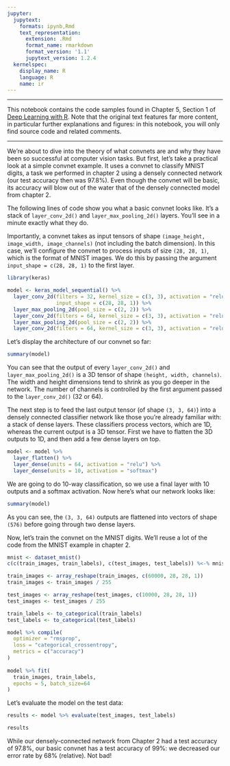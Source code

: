 ```yaml
---
jupyter:
  jupytext:
    formats: ipynb,Rmd
    text_representation:
      extension: .Rmd
      format_name: rmarkdown
      format_version: '1.1'
      jupytext_version: 1.2.4
  kernelspec:
    display_name: R
    language: R
    name: ir
---
```


***

This notebook contains the code samples found in Chapter 5, Section 1 of [Deep Learning with R](https://www.manning.com/books/deep-learning-with-r). Note that the original text features far more content, in particular further explanations and figures: in this notebook, you will only find source code and related comments.

***

We're about to dive into the theory of what convnets are and why they have been so successful at computer vision tasks. But first, let's take a practical look at a simple convnet example. It uses a convnet to classify MNIST digits, a task we performed in chapter 2 using a densely connected network (our test accuracy then was 97.8%). Even though the convnet will be basic, its accuracy will blow out of the water that of the densely connected model from chapter 2.

The following lines of code show you what a basic convnet looks like.  It's a stack of `layer_conv_2d()` and `layer_max_pooling_2d()` layers. You'll see in a minute exactly what they do.

Importantly, a convnet takes as input tensors of shape `(image_height, image_width, image_channels)` (not including the batch dimension). In this case, we'll configure the convnet to process inputs of size `(28, 28, 1)`, which is the format of MNIST images. We do this by passing the argument `input_shape = c(28, 28, 1)` to the first layer.


```r
library(keras)

model <- keras_model_sequential() %>% 
  layer_conv_2d(filters = 32, kernel_size = c(3, 3), activation = "relu",
                input_shape = c(28, 28, 1)) %>% 
  layer_max_pooling_2d(pool_size = c(2, 2)) %>% 
  layer_conv_2d(filters = 64, kernel_size = c(3, 3), activation = "relu") %>% 
  layer_max_pooling_2d(pool_size = c(2, 2)) %>% 
  layer_conv_2d(filters = 64, kernel_size = c(3, 3), activation = "relu")
```

Let's display the architecture of our convnet so far:

```r
summary(model)
```

You can see that the output of every `layer_conv_2d()` and `layer_max_pooling_2d()` is a 3D tensor of shape `(height, width, channels)`. The width and height dimensions tend to shrink as you go deeper in the network. The number of channels is controlled by the first argument passed to the `layer_conv_2d()` (32 or 64).

The next step is to feed the last output tensor (of shape `(3, 3, 64)`) into a densely connected classifier network like those you're already familiar with: a stack of dense layers. These classifiers process vectors, which are 1D, whereas the current output is a 3D tensor. First we have to flatten the 3D outputs to 1D, and then add a few dense layers on top.

```r
model <- model %>% 
  layer_flatten() %>% 
  layer_dense(units = 64, activation = "relu") %>% 
  layer_dense(units = 10, activation = "softmax")
```

We are going to do 10-way classification, so we use a final layer with 10 outputs and a softmax activation. Now here's what our network looks like:

```r
summary(model)
```

As you can see, the `(3, 3, 64)` outputs are flattened into vectors of shape `(576)` before going through two dense layers.

Now, let's train the convnet on the MNIST digits. We'll reuse a lot of the code from the MNIST example in chapter 
2.

```r
mnist <- dataset_mnist()
c(c(train_images, train_labels), c(test_images, test_labels)) %<-% mnist

train_images <- array_reshape(train_images, c(60000, 28, 28, 1))
train_images <- train_images / 255

test_images <- array_reshape(test_images, c(10000, 28, 28, 1))
test_images <- test_images / 255

train_labels <- to_categorical(train_labels)
test_labels <- to_categorical(test_labels)

model %>% compile(
  optimizer = "rmsprop",
  loss = "categorical_crossentropy",
  metrics = c("accuracy")
)
              
model %>% fit(
  train_images, train_labels, 
  epochs = 5, batch_size=64
)
```

Let's evaluate the model on the test data:

```r
results <- model %>% evaluate(test_images, test_labels)
```

```r
results
```

While our densely-connected network from Chapter 2 had a test accuracy of 97.8%, our basic convnet has a test accuracy of 99%: we decreased our error rate by 68% (relative). Not bad! 

